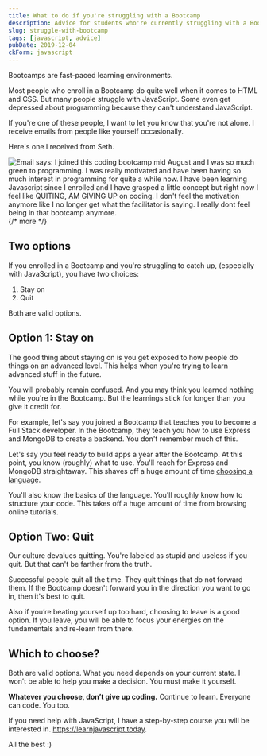 ```yaml
---
title: What to do if you're struggling with a Bootcamp
description: Advice for students who're currently struggling with a Bootcamp.
slug: struggle-with-bootcamp
tags: [javascript, advice]
pubDate: 2019-12-04
ckForm: javascript
---
```


Bootcamps are fast-paced learning environments.

Most people who enroll in a Bootcamp do quite well when it comes to HTML and CSS. But many people struggle with JavaScript. Some even get depressed about programming because they can't understand JavaScript.

If you're one of these people, I want to let you know that you're not alone. I receive emails from people like yourself occasionally.

Here's one I received from Seth.

<Image
  src='/images/2019/bootcamp/seth.png'
  alt="Email says: I joined this coding bootcamp mid August and I was so much green to programming. I was really motivated and have been having so much interest in programming for quite a while now. I have been learning Javascript since I enrolled and I have grasped a little concept but right now I feel like QUITING, AM GIVING UP on coding. I don't feel the motivation anymore like I no longer get what the facilitator is saying. I really dont feel being in that bootcamp anymore. "
/>
{/* more */}

## Two options

If you enrolled in a Bootcamp and you're struggling to catch up, (especially with JavaScript), you have two choices:

1. Stay on
2. Quit

Both are valid options.

## Option 1: Stay on

The good thing about staying on is you get exposed to how people do things on an advanced level. This helps when you're trying to learn advanced stuff in the future.

You will probably remain confused. And you may think you learned nothing while you're in the Bootcamp. But the learnings stick for longer than you give it credit for.

For example, let's say you joined a Bootcamp that teaches you to become a Full Stack developer. In the Bootcamp, they teach you how to use Express and MongoDB to create a backend. You don't remember much of this.

Let's say you feel ready to build apps a year after the Bootcamp. At this point, you know (roughly) what to use. You'll reach for Express and MongoDB straightaway. This shaves off a huge amount of time [choosing a language][1].

You'll also know the basics of the language. You'll roughly know how to structure your code. This takes off a huge amount of time from browsing online tutorials.

## Option Two: Quit

Our culture devalues quitting. You're labeled as stupid and useless if you quit. But that can't be farther from the truth.

Successful people quit all the time. They quit things that do not forward them. If the Bootcamp doesn't forward you in the direction you want to go in, then it's best to quit.

Also if you’re beating yourself up too hard, choosing to leave is a good option. If you leave, you will be able to focus your energies on the fundamentals and re-learn from there.

## Which to choose?

Both are valid options. What you need depends on your current state. I won’t be able to help you make a decision. You must make it yourself.

**Whatever you choose, don’t give up coding.** Continue to learn. Everyone can code. You too.

If you need help with JavaScript, I have a step-by-step course you will be interested in. https://learnjavascript.today.

All the best :)

[1]: https://zellwk.com/blog/languages-to-learn/
